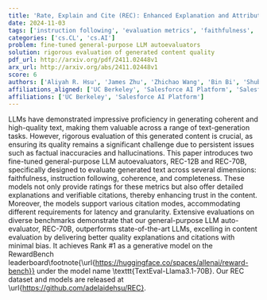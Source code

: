 ```yaml
---
title: 'Rate, Explain and Cite (REC): Enhanced Explanation and Attribution in Automatic Evaluation by Large Language Models'
date: 2024-11-03
tags: ['instruction following', 'evaluation metrics', 'faithfulness', 'text generation', 'factual inaccuracies', 'hallucinations', 'citations', 'Large Language Models', 'coherence', 'trust in content', 'benchmark evaluations', 'completeness', 'auto-evaluators']
categories: ['cs.CL', 'cs.AI']
problem: fine-tuned general-purpose LLM autoevaluators
solution: rigorous evaluation of generated content quality
pdf_url: http://arxiv.org/pdf/2411.02448v1
arx_url: http://arxiv.org/abs/2411.02448v1
score: 6
authors: ['Aliyah R. Hsu', 'James Zhu', 'Zhichao Wang', 'Bin Bi', 'Shubham Mehrotra', 'Shiva K. Pentyala', 'Katherine Tan', 'Xiang-Bo Mao', 'Roshanak Omrani', 'Sougata Chaudhuri', 'Regunathan Radhakrishnan', 'Sitaram Asur', 'Claire Na Cheng', 'Bin Yu']
affiliations_aligned: ['UC Berkeley', 'Salesforce AI Platform', 'Salesforce AI Platform', 'Salesforce AI Platform', 'Salesforce AI Platform', 'Salesforce AI Platform', 'Salesforce AI Platform', 'Salesforce AI Platform', 'Salesforce AI Platform', 'Salesforce AI Platform', 'Salesforce AI Platform', 'Salesforce AI Platform', 'Salesforce AI Platform', 'UC Berkeley']
affiliations: ['UC Berkeley', 'Salesforce AI Platform']
---
```



LLMs have demonstrated impressive proficiency in generating coherent and high-quality text, making them valuable across a range of text-generation tasks. However, rigorous evaluation of this generated content is crucial, as ensuring its quality remains a significant challenge due to persistent issues such as factual inaccuracies and hallucinations. This paper introduces two fine-tuned general-purpose LLM autoevaluators, REC-12B and REC-70B, specifically designed to evaluate generated text across several dimensions: faithfulness, instruction following, coherence, and completeness. These models not only provide ratings for these metrics but also offer detailed explanations and verifiable citations, thereby enhancing trust in the content. Moreover, the models support various citation modes, accommodating different requirements for latency and granularity. Extensive evaluations on diverse benchmarks demonstrate that our general-purpose LLM auto-evaluator, REC-70B, outperforms state-of-the-art LLMs, excelling in content evaluation by delivering better quality explanations and citations with minimal bias. It achieves Rank \#1 as a generative model on the RewardBench leaderboard\footnote{\url{https://huggingface.co/spaces/allenai/reward-bench}} under the model name \texttt{TextEval-Llama3.1-70B}. Our REC dataset and models are released at \url{https://github.com/adelaidehsu/REC}.
